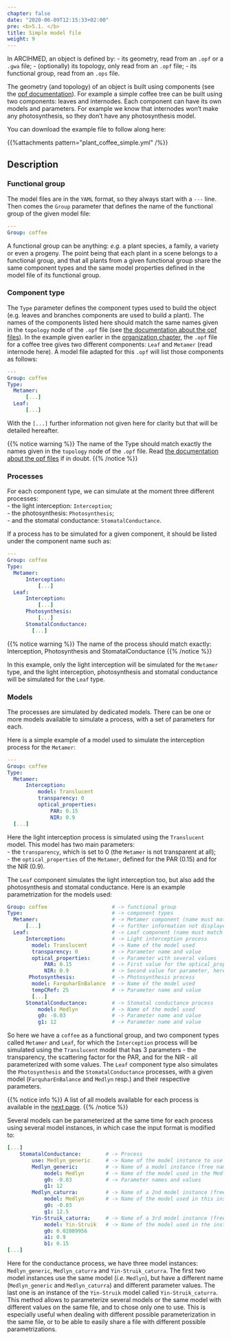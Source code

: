 ```yaml
---
chapter: false
date: "2020-06-09T12:15:33+02:00"
pre: <b>5.1. </b>
title: Simple model file
weight: 9
---
```


In ARCIHMED, an object is defined by: 
- its geometry, read from an `.opf` or a `.gwa` file;
- (optionally) its topology, only read from an `.opf` file;
- its functional group, read from an `.ops` file.

The geometry (and topology) of an object is built using components (see the [opf documentation](../../4-scene/2-opf/)). For example a simple coffee tree can be built using two components: leaves and internodes. Each component can have its own models and parameters. For example we know that internodes won't make any photosynthesis, so they don't have any photosynthesis model. 

You can download the example file to follow along here: 

{{%attachments pattern=\"plant_coffee_simple.yml\" /%}}

## Description

### Functional group

The model files are in the `YAML` format, so they always start with a `---` line. Then comes the `Group` parameter that defines the name of the functional group of the given model file:

```yml
---
Group: coffee
```

A functional group can be anything: *e.g.* a plant species, a family, a variety or even a progeny. The point being that each plant in a scene belongs to a functional group, and that all plants from a given functional group share the same component types and the same model properties defined in the model file of its functional group.

### Component type

The `Type` parameter defines the component types used to build the object (e.g. leaves and branches components are used to build a plant). The names of the components listed here should match the same names given in the `topology` node of the `.opf` file (see [the documentation about the opf files](../../4-scene/2-opf/)). In the example given earlier in the [organization chapter](../../1-organisation/), the `.opf` file for a coffee tree gives two different components: `Leaf` and `Metamer` (read internode here). A model file adapted for this `.opf` will list those components as follows:

```yml
---
Group: coffee
Type:
  Metamer:
      [...]
  Leaf:
      [...]
```

With the `[...]` further information not given here for clarity but that will be detailed hereafter.

{{% notice warning %}}
The name of the Type should match exactly the names given in the `topology` node of the `.opf` file. Read [the documentation about the opf files](../../4-scene/2-opf/) if in doubt.
{{% /notice %}}

### Processes

For each component type, we can simulate at the moment three different processes:  
- the light interception: `Interception`;  
- the photosynthesis: `Photosynthesis`;  
- and the stomatal conductance: `StomatalConductance`.

If a process has to be simulated for a given component, it should be listed under the component name such as: 

```yml
---
Group: coffee
Type:
  Metamer:
      Interception:
          [...]
  Leaf:
      Interception:
          [...]
      Photosynthesis:
          [...]
      StomatalConductance:
        [...]
```

{{% notice warning %}}
The name of the process should match exactly: Interception, Photosynthesis and StomatalConductance
{{% /notice %}}

In this example, only the light interception will be simulated for the `Metamer` type, and the light interception, photosynthesis and stomatal conductance will be simulated for the `Leaf` type.

### Models

The processes are simulated by dedicated models. There can be one or more models available to simulate a process, with a set of parameters for each.

Here is a simple example of a model used to simulate the interception process for the `Metamer`:

```yml
---
Group: coffee
Type:
  Metamer:
      Interception:
          model: Translucent
          transparency: 0
          optical_properties:
              PAR: 0.15
              NIR: 0.9
  [...]
```

Here the light interception process is simulated using the `Translucent` model. This model has two main parameters:  
- the `transparency`, which is set to 0 (the `Metamer` is not transparent at all);  
- the `optical_properties` of the `Metamer`, defined for the PAR (0.15) and for the NIR (0.9).

The `Leaf` component simulates the light interception too, but also add the photosynthesis and stomatal conductance. Here is an example parametrization for the models used:

```yml
Group: coffee                     # -> functional group
Type:                             # -> component types
  Metamer:                        # -> Metamer component (name must match OPF values)
      [...]                       # -> further information not displayed here for clarity
  Leaf:                           # -> Leaf component (name must match OPF values)
      Interception:               # -> Light interception process
        model: Translucent        # -> Name of the model used
        transparency: 0           # -> Parameter name and value
        optical_properties:       # -> Parameter with several values
            PAR: 0.15             # -> First value for the optical_properties parameter (PAR)
            NIR: 0.9              # -> Second value for parameter, here for NIR
       Photosynthesis:            # -> Photosynthesis process
        model: FarquharEnBalance  # -> Name of the model used
        tempCRef: 25              # -> Parameter name and value
        [...]
      StomatalConductance:        # -> Stomatal conductance process
          model: Medlyn           # -> Name of the model used
          g0: -0.03               # -> Parameter name and value
          g1: 12                  # -> Parameter name and value
```

So here we have a `coffee` as a functional group, and two component types called `Metamer` and `Leaf`, for which the `Interception` process will be simulated using the `Translucent` model that has 3 parameters - the transparency, the scattering factor for the PAR, and for the NIR - all parameterized with some values. The `Leaf` component type also simulates the `Photosynthesis` and the `StomatalConductance` processes, with a given model (`FarquharEnBalance` and `Medlyn` resp.) and their respective parameters.

{{% notice info %}}
A list of all models available for each process is available in the [next page](../2-models_list/).
{{% /notice %}}

Several models can be parameterized at the same time for each process using several model instances, in which case the input format is modified to:  

```yaml
[...]
    StomatalConductance:        # -> Process
        use: Medlyn_generic     # -> Name of the model instance to use
        Medlyn_generic:         # -> Name of a model instance (free name)
            model: Medlyn       # -> Name of the model used in the Medlyn_generic instance
            g0: -0.03           # -> Parameter names and values
            g1: 12
        Medlyn_caturra:         # -> Name of a 2nd model instance (free name)
            model: Medlyn       # -> Name of the model used in this instance
            g0: -0.03
            g1: 12.5
        Yin-Struik_caturra:     # -> Name of a 3rd model instance (free name)
            model: Yin-Struik   # -> Name of the model used in the instance
            g0: 0.02089956
            a1: 0.9
            b1: 0.15
[...]
```

Here for the conductance process, we have three model instances: `Medlyn_generic`, `Medlyn_caturra` and `Yin-Struik_caturra`. The first two model instances use the same model (*i.e.* `Medlyn`), but have a different name (`Medlyn_generic` and `Medlyn_caturra`) and different parameter values. The last one is an instance of the `Yin-Struik` model called `Yin-Struik_caturra`.
This method allows to parameterize several models or the same model with different values on the same file, and to chose only one to use. This is especially useful when dealing with different possible parameterization in the same file, or to be able to easily share a file with different possible parametrizations.

